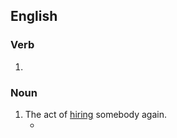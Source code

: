 {{also|re-hiring}}

==English==

===Verb===
{{head|en|verb form}}

# {{present participle of|en|rehire|nocat=1}}

===Noun===
{{en-noun}}

# The act of [[hire|hiring]] somebody again.
#* {{quote-journal|en|date=November 25, 2007|author=Steven Lee Myers|title=U.S. Scales Back Political Goals for Iraqi Unity|work=New York Times|url=http://www.nytimes.com/2007/11/25/washington/25policy.html
|passage=A senior Bush administration official described that goal as largely symbolic since '''rehirings''' have been quietly taking place already.}}